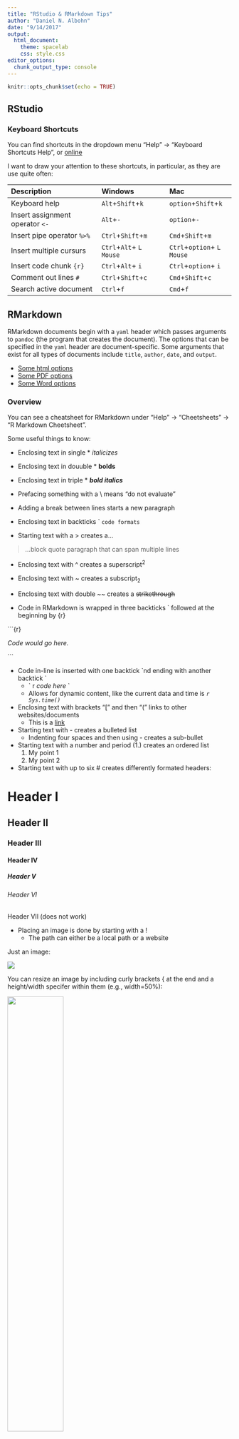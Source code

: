 ```yaml
---
title: "RStudio & RMarkdown Tips"
author: "Daniel N. Albohn"
date: "9/14/2017"
output:
  html_document:
    theme: spacelab
    css: style.css
editor_options: 
  chunk_output_type: console
---
```


```r
knitr::opts_chunk$set(echo = TRUE)
```

## RStudio

### Keyboard Shortcuts
You can find shortcuts in the dropdown menu "Help" ->
"Keyboard Shortcuts Help", or
[online](https://support.rstudio.com/hc/en-us/articles/200711853-Keyboard-Shortcuts)

I want to draw your attention to these shortcuts, in particular, as they
are use quite often:

|            Description          |         Windows         |           Mac             |
|:--------------------------------|:------------------------|:-----------------------   |
| Keyboard help                   | `Alt`+`Shift`+`k`       | `option`+`Shift`+`k`       |
| Insert assignment operator `<-` | `Alt`+`-`               | `option`+`-`               |
| Insert pipe operator `%>%`      | `Ctrl`+`Shift`+`m`      | `Cmd`+`Shift`+`m`          |
| Insert multiple cursurs         | `Ctrl`+`Alt`+ `L Mouse` | `Ctrl`+`option`+ `L Mouse` |
| Insert code chunk `{r}`         | `Ctrl`+`Alt`+ `i`       | `Ctrl`+`option`+ `i`       |
| Comment out lines `#`           | `Ctrl`+`Shift`+`c`      | `Cmd`+`Shift`+`c`          |
| Search active document          | `Ctrl`+`f`              | `Cmd`+`f`                  |

## RMarkdown
RMarkdown documents begin with a `yaml`  header which passes arguments to
`pandoc` (the program that creates the document). The options
that can be specified in the `yaml` header are document-specific.
Some arguments that exist for all types of documents include `title`,
`author`, `date`, and `output`.

- [Some html options](http://rmarkdown.rstudio.com/html_document_format.html)
- [Some PDF options](http://rmarkdown.rstudio.com/pdf_document_format.html)
- [Some Word options](http://rmarkdown.rstudio.com/word_document_format.html)

### Overview
You can see a cheatsheet for RMarkdown under "Help" -> "Cheetsheets" ->
"R Markdown Cheetsheet".

Some useful things to know:

- Enclosing text in single \* *italicizes*  
- Enclosing text in douuble \* **bolds**  
- Enclosing text in triple \* ***bold italics***  
- Prefacing something with a \\ means "do not evaluate"

- Adding a break between lines starts a new paragraph

- Enclosing text in backticks \` `code formats`  
- Starting text with a \> creates a...  

> ...block quote paragraph
that can span multiple lines

- Enclosing text with \^ creates a superscript^2^  
- Enclosing text with \~ creates a subscript~2~  
- Enclosing text with double \~\~ creates a ~~strikethrough~~  

- Code in RMarkdown is wrapped in three backticks \` followed at the beginning by
{r}

\```{r}

*Code would go here.*

\```

- Code in-line is inserted with one backtick \`\r and ending with another backtick \`
    - \` r *code here* \`
    - Allows for dynamic content, like the current data and time is *`r Sys.time()`*
  
- Enclosing text with brackets "[" and then "(" links to other websites/documents
    - This is a [link](www.psu.edu)
    
- Starting text with \- creates a bulleted list
    - Indenting four spaces and then using \- creates a sub-bullet

- Starting text with a number and period (1\.) creates an ordered list
    1. My point 1
    2. My point 2
    
- Starting text with up to six \# creates differently formated headers:

# Header I
## Header II
### Header III
#### Header IV
##### Header V
###### Header VI
####### Header VII (does not work)

- Placing an image is done by starting with a \![](path/to/file)
    - The path can either be a local path or a website

Just an image:

![](https://i.pinimg.com/564x/7c/6c/44/7c6c441d09e7139963e22d9f944a8104--penn-state-logo-penn-state-university.jpg)

You can resize an image by including curly brackets \{ at the end
and a height/width specifer within them (e.g., width=50%):

![](https://scontent.fagc1-1.fna.fbcdn.net/v/t1.0-9/21272395_1620613354657616_1169065023125134461_n.jpg?oh=7f3c291d74946b40e133e16b26ae8995&oe=5A4529EE){ width=50% }





